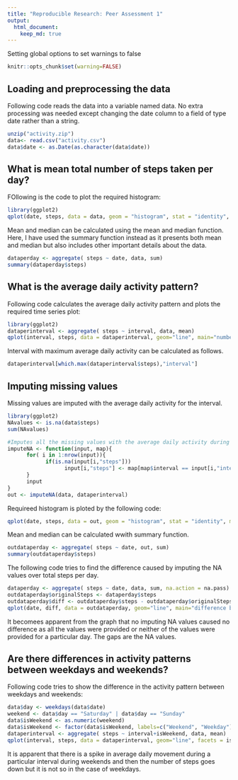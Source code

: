 ```yaml
---
title: "Reproducible Research: Peer Assessment 1"
output: 
  html_document:
    keep_md: true
---
```


Setting global options to set warnings to false
```r
knitr::opts_chunk$set(warning=FALSE)
```

## Loading and preprocessing the data
Following code reads the data into a variable named data. No extra processing was needed except changing the date column to a field of type date rather than a string.
```r
unzip("activity.zip")
data<- read.csv("activity.csv")
data$date <- as.Date(as.character(data$date))
```


## What is mean total number of steps taken per day?
FOllowing is the code to plot the required histogram:
```r
library(ggplot2)
qplot(date, steps, data = data, geom = "histogram", stat = "identity", main= "total number of steps taken each day")
```

Mean and median can be calculated using the mean and median function. Here, I have used the summary function instead as it presents both mean and median but also includes other important details about the data.
```r
dataperday <- aggregate( steps ~ date, data, sum)
summary(dataperday$steps)
```



## What is the average daily activity pattern?
Following code calculates the average daily activity pattern and plots the required time series plot:
```r
library(ggplot2)
dataperinterval <- aggregate( steps ~ interval, data, mean)
qplot(interval, steps, data = dataperinterval, geom="line", main="number of steps taken, averaged across all days")
```

Interval with maximum average daily activity can be calculated as follows.
```r
dataperinterval[which.max(dataperinterval$steps),"interval"]
```
## Imputing missing values

Missing values are imputed with the average daily activity for the interval.
```r
library(ggplot2)
NAvalues <- is.na(data$steps)
sum(NAvalues)

#Imputes all the missing values with the average daily activity during that interval over the days.
imputeNA <- function(input, map){
      for( i in 1:nrow(input)){
            if(is.na(input[i,"steps"]))
                  input[i,"steps"] <- map[map$interval == input[i,"interval"], "steps"]
      }
      input
}
out <- imputeNA(data, dataperinterval)
```

Requireed histogram is ploted by the following code:
```r
qplot(date, steps, data = out, geom = "histogram", stat = "identity", main="total number of steps taken each day(after imputing NAs)")
```

Mean and median can be calculated wwith summary function.
```r
outdataperday <- aggregate( steps ~ date, out, sum)
summary(outdataperday$steps)
```

The following code tries to find the difference caused by imputing the NA values over total steps per day.
```r
dataperday <- aggregate( steps ~ date, data, sum, na.action = na.pass)
outdataperday$originalSteps <- dataperday$steps
outdataperday$diff <- outdataperday$steps - outdataperday$originalSteps
qplot(date, diff, data = outdataperday, geom="line", main="difference between total steps per day(before and after imputing NAs)")
```

It becomees apparent from the graph that no imputing NA values caused no difference as all the values were provided or neither of the values were provided for a particular day. The gaps are the NA values.

## Are there differences in activity patterns between weekdays and weekends?
Following code tries to show the difference in the activity pattern between weekdays and weekends:
```r
data$day <- weekdays(data$date)
weekend <- data$day == "Saturday" | data$day == "Sunday"
data$isWeekend <- as.numeric(weekend)
data$isWeekend <- factor(data$isWeekend, labels=c("Weekend", "Weekday"))
dataperinterval <- aggregate( steps ~ interval+isWeekend, data, mean)
qplot(interval, steps, data = dataperinterval, geom="line", facets = isWeekend ~ ., main="average number of steps taken during each interval")
```

It is apparent that there is a spike in average daily movement during a particular interval during weekends and then the number of steps goes down but it is not so in the case of weekdays.